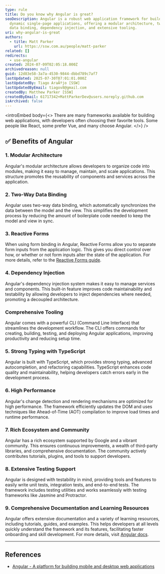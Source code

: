 ```yaml
---
type: rule
title: Do you know why Angular is great?
seoDescription: Angular is a robust web application framework for building
  dynamic single-page applications, offering a modular architecture, two-way
  data binding, dependency injection, and extensive tooling.
uri: why-angular-is-great
authors:
  - title: Matt Parker
    url: https://ssw.com.au/people/matt-parker
related: []
redirects:
  - use-angular
created: 2024-07-09T02:05:18.000Z
archivedreason: null
guid: 12d83e58-3a7a-4530-9844-dbbd789c7af7
lastUpdated: 2025-07-30T07:01:01.000Z
lastUpdatedBy: Tiago AraÃºjo [SSW]
lastUpdatedByEmail: tiagov8@gmail.com
createdBy: Matthew Parker [SSW]
createdByEmail: 61717342+MattParkerDev@users.noreply.github.com
isArchived: false
---
```


<introEmbed
  body={<>
There are many frameworks available for building web applications, with developers often choosing their favorite tools. Some people like React, some prefer Vue, and many choose Angular.
  </>}
/>
## ✅ Benefits of Angular

### 1. Modular Architecture

Angular's modular architecture allows developers to organize code into modules, making it easy to manage, maintain, and scale applications. This structure promotes the reusability of components and services across the application.

### 2. Two-Way Data Binding

Angular uses two-way data binding, which automatically synchronizes the data between the model and the view. This simplifies the development process by reducing the amount of boilerplate code needed to keep the model and view in sync.

### 3. Reactive Forms

When using form binding in Angular, Reactive Forms allow you to separate form inputs from the application logic. This gives you direct control over how, or whether or not form inputs alter the state of the application. For more details, refer to the [Reactive Forms guide](https://angular.dev/guide/forms/reactive-forms).

### 4. Dependency Injection

Angular's dependency injection system makes it easy to manage services and components. This built-in feature improves code maintainability and testability by allowing developers to inject dependencies where needed, promoting a decoupled architecture.

### Comprehensive Tooling

Angular comes with a powerful CLI (Command Line Interface) that streamlines the development workflow. The CLI offers commands for creating, building, testing, and deploying Angular applications, improving productivity and reducing setup time.

### 5. Strong Typing with TypeScript

Angular is built with TypeScript, which provides strong typing, advanced autocompletion, and refactoring capabilities. TypeScript enhances code quality and maintainability, helping developers catch errors early in the development process.

### 6. High Performance

Angular's change detection and rendering mechanisms are optimized for high performance. The framework efficiently updates the DOM and uses techniques like Ahead-of-Time (AOT) compilation to improve load times and runtime performance.

### 7. Rich Ecosystem and Community

Angular has a rich ecosystem supported by Google and a vibrant community. This ensures continuous improvements, a wealth of third-party libraries, and comprehensive documentation. The community actively contributes tutorials, plugins, and tools to support developers.

### 8. Extensive Testing Support

Angular is designed with testability in mind, providing tools and features to easily write unit tests, integration tests, and end-to-end tests. The framework includes testing utilities and works seamlessly with testing frameworks like Jasmine and Protractor.

### 9. Comprehensive Documentation and Learning Resources

Angular offers extensive documentation and a variety of learning resources, including tutorials, guides, and examples. This helps developers at all levels quickly understand the framework and its features, facilitating faster onboarding and skill development. For more details, visit [Angular docs](https://angular.dev/overview).

---

## References

* [Angular - A platform for building mobile and desktop web applications](https://angular.dev)
